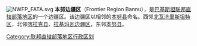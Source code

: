 [[File:NWFP_FATA.svg|right]]
'''本努边疆区'''（Frontier Region Bannu），是[[巴基斯坦|巴基斯坦]][[联邦直辖部落地区|联邦直辖部落地区]]的一个边疆区。该边疆区以相邻的[[本努县|本努县]]命名。西邻[[北瓦济里斯坦特区|北瓦济里斯坦特区]]，北邻[[喀拉克县|喀拉克县]]、[[拉基玛瓦边疆区|拉基玛瓦边疆区]]，东邻[[本努县|本努县]]。 


{{联邦直辖部落地区行政区划}}
[[Category:联邦直辖部落地区行政区划|Category:联邦直辖部落地区行政区划]]